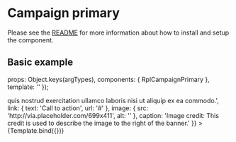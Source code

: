 
<Meta title="Organisms/CampaignPrimary" />

# Campaign primary
Please see the [README](https://github.com/dpc-sdp/ripple/blob/master/packages/components/Organisms/CampaignPrimary/README.md) for more information about how to install and setup the component.

## Basic example

  props: Object.keys(argTypes),
  components: { RplCampaignPrimary },
  template: '<rpl-campaign-primary :title="title" :summary="summary" :link="link" :image="image" :caption="caption" />'
});

<Canvas>
  <Story
    name="CampaignPrimary"
    args={{
      title: 'Primary campaign headline',
      summary: 'Lorem ipsum dolor sit amet, consectetur adipiscing elit, sed do eiusmod temporar incident  incididunt ut labore et dolore magna aliqua. Ut enim ad minim niam, <a href="#">quis nostrud</a> exercitation ullamco laboris nisi ut aliquip ex ea commodo.',
      link: { text: 'Call to action', url: '#' },
      image: { src: 'http://via.placeholder.com/699x411', alt: '' },
      caption: 'Image credit: This credit is used to describe the image to the right of the banner.'
    }}
  >
    {Template.bind({})}
  </Story>
</Canvas>

<ArgsTable of={RplCampaignPrimary} />
